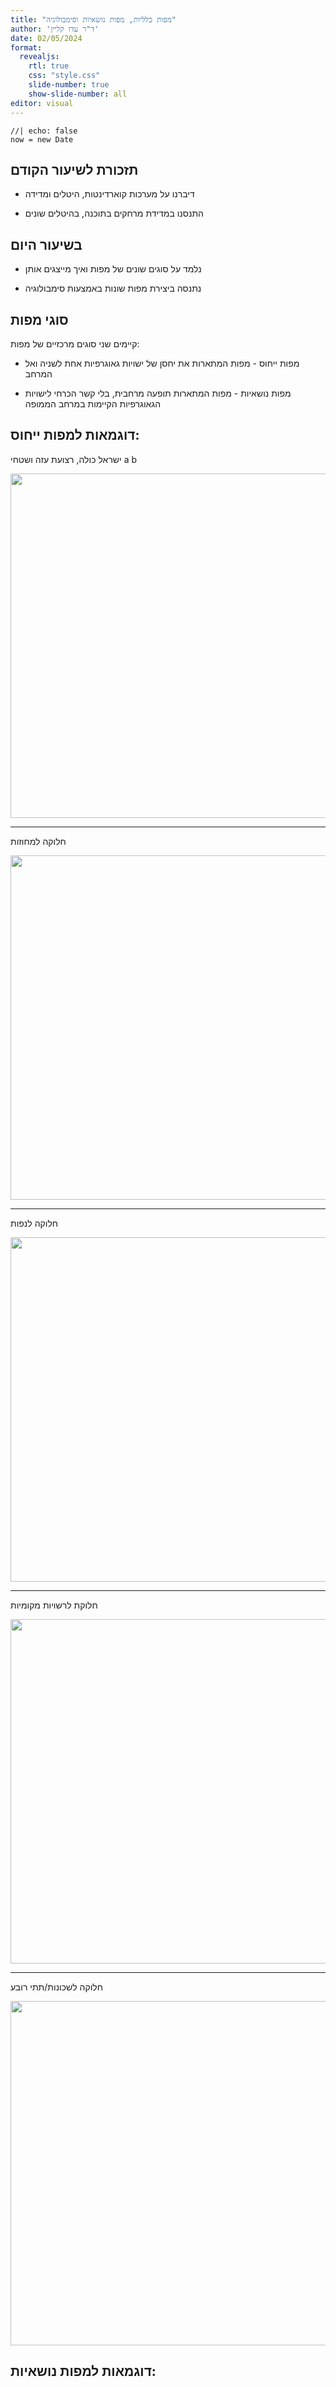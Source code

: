 ```yaml
---
title: "מפות כלליות, מפות נושאיות וסימבולוגיה"
author: 'ד"ר עדו קליין'
date: 02/05/2024
format:
  revealjs:
    rtl: true
    css: "style.css"
    slide-number: true
    show-slide-number: all
editor: visual
---
```


```ojs
//| echo: false
now = new Date
```

## תזכורת לשיעור הקודם

-   דיברנו על מערכות קוארדינטות, היטלים ומדידה

-   התנסנו במדידת מרחקים בתוכנה, בהיטלים שונים

## בשיעור היום

-   נלמד על סוגים שונים של מפות ואיך מייצגים אותן

-   נתנסה ביצירת מפות שונות באמצעות סימבולוגיה

## סוגי מפות

קיימים שני סוגים מרכזיים של מפות:

-   מפות ייחוס - מפות המתארות את יחסן של ישויות גאוגרפיות אחת לשניה ואל המרחב

-   מפות נושאיות - מפות המתארות תופעה מרחבית, בלי קשר הכרחי לישויות הגאוגרפיות הקיימות במרחב הממופה

## דוגמאות למפות ייחוס:

ישראל כולה, רצועת עזה ושטחי a b

![](images/paste-1.png){width="551"}

------------------------------------------------------------------------

חלוקה למחוזות

![](images/paste-2.png){width="551"}

------------------------------------------------------------------------

חלוקה לנפות

![](images/paste-3.png){width="551"}

------------------------------------------------------------------------

חלוקת לרשויות מקומיות

![](images/paste-4.png){width="551"}

------------------------------------------------------------------------

חלוקה לשכונות/תתי רובע

![](images/paste-5.png){width="551"}

## דוגמאות למפות נושאיות: